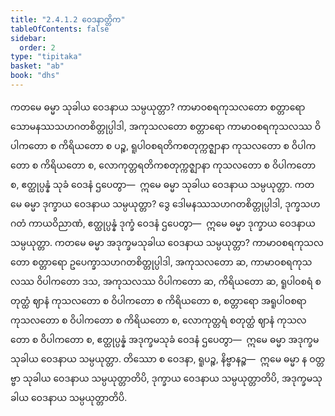 ```yaml
---
title: "2.4.1.2 ဝေဒနာတ္တိက"
tableOfContents: false
sidebar:
  order: 2
type: "tipitaka"
basket: "ab"
book: "dhs"
---
```



<DynamicBreadcrumb />

<Division number="1387" book="dhs" e="ch" v="29" p="266">

<Paragraph number="2093" book="dhs">
ကတမေ ဓမ္မာ သုခါယ ဝေဒနာယ သမ္ပယုတ္တာ? ကာမာဝစရကုသလတော စတ္တာရော သောမနဿသဟဂတစိတ္တုပ္ပါဒါ, အကုသလတော စတ္တာရော ကာမာဝစရကုသလဿ ဝိပါကတော စ ကိရိယတော စ ပဉ္စ, ရူပါဝစရတိကစတုက္ကဇ္ဈာနာ ကုသလတော စ ဝိပါကတော စ ကိရိယတော စ, လောကုတ္တရတိကစတုက္ကဇ္ဈာနာ ကုသလတော စ ဝိပါကတော စ, ဧတ္ထုပ္ပန္နံ သုခံ ဝေဒနံ ဌပေတွာ—  ဣမေ ဓမ္မာ သုခါယ ဝေဒနာယ သမ္ပယုတ္တာ.
</Paragraph>

</Division>
<Division number="1388" book="dhs" e="ch" v="29" p="266">

<Paragraph number="2094" book="dhs">
ကတမေ ဓမ္မာ ဒုက္ခာယ ဝေဒနာယ သမ္ပယုတ္တာ? ဒွေ ဒေါမနဿသဟဂတစိတ္တုပ္ပါဒါ, ဒုက္ခသဟဂတံ ကာယဝိညာဏံ, ဧတ္ထုပ္ပန္နံ ဒုက္ခံ ဝေဒနံ ဌပေတွာ—  ဣမေ ဓမ္မာ ဒုက္ခာယ ဝေဒနာယ သမ္ပယုတ္တာ.
</Paragraph>

</Division>
<Division number="1389" book="dhs" e="ch" v="29" p="266">

<Paragraph number="2095" book="dhs">
ကတမေ ဓမ္မာ အဒုက္ခမသုခါယ ဝေဒနာယ သမ္ပယုတ္တာ? ကာမာဝစရကုသလတော စတ္တာရော ဥပေက္ခာသဟဂတစိတ္တုပ္ပါဒါ, အကုသလတော ဆ, ကာမာဝစရကုသလဿ ဝိပါကတော ဒသ, အကုသလဿ ဝိပါကတော ဆ, ကိရိယတော ဆ, ရူပါဝစရံ စတုတ္ထံ ဈာနံ ကုသလတော စ ဝိပါကတော စ ကိရိယတော စ, စတ္တာရော အရူပါဝစရာ ကုသလတော စ ဝိပါကတော စ ကိရိယတော စ, လောကုတ္တရံ စတုတ္ထံ ဈာနံ ကုသလတော စ ဝိပါကတော စ, ဧတ္ထုပ္ပန္နံ အဒုက္ခမသုခံ ဝေဒနံ ဌပေတွာ—  ဣမေ ဓမ္မာ အဒုက္ခမသုခါယ ဝေဒနာယ သမ္ပယုတ္တာ. တိဿော စ ဝေဒနာ, ရူပဉ္စ, နိဗ္ဗာနဉ္စ—  ဣမေ ဓမ္မာ န ဝတ္တဗ္ဗာ သုခါယ ဝေဒနာယ သမ္ပယုတ္တာတိပိ, ဒုက္ခာယ ဝေဒနာယ သမ္ပယုတ္တာတိပိ, အဒုက္ခမသုခါယ ဝေဒနာယ သမ္ပယုတ္တာတိပိ.
</Paragraph>
</Division>